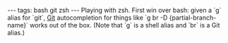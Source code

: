 ---
tags: bash git zsh
---
Playing with zsh. First win over bash: given a `g` alias for `git`, [[Git]] autocompletion for things like `g br -D {partial-branch-name}` works out of the box. (Note that `g` is a shell alias and `br` is a Git alias.)
